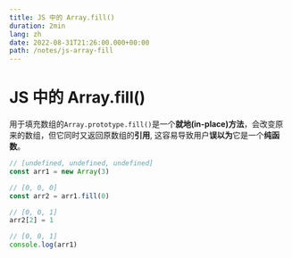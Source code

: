 ```yaml
---
title: JS 中的 Array.fill()
duration: 2min
lang: zh
date: 2022-08-31T21:26:00.000+00:00
path: /notes/js-array-fill
---
```


# JS 中的 Array.fill()

用于填充数组的`Array.prototype.fill()`是一个**就地(in-place)方法**，会改变原来的数组，但它同时又返回原数组的**引用**,
这容易导致用户**误以为**它是一个**纯函数**。

``` ts
// [undefined, undefined, undefined]
const arr1 = new Array(3)

// [0, 0, 0]
const arr2 = arr1.fill(0)

// [0, 0, 1]
arr2[2] = 1

// [0, 0, 1]
console.log(arr1)
```